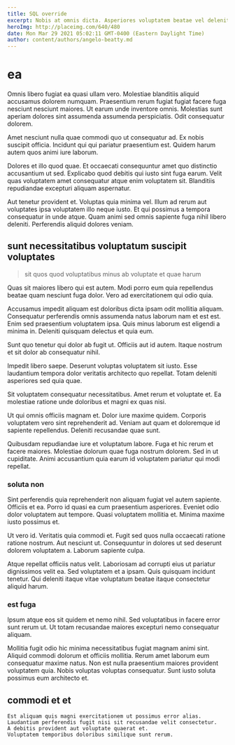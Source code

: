 ```yaml
---
title: SQL override
excerpt: Nobis at omnis dicta. Asperiores voluptatem beatae vel deleniti. Eius cum exercitationem non enim facere modi reiciendis.
heroImg: http://placeimg.com/640/480
date: Mon Mar 29 2021 05:02:11 GMT-0400 (Eastern Daylight Time)
author: content/authors/angelo-beatty.md
---
```

# ea

Omnis libero fugiat ea quasi ullam vero. Molestiae blanditiis aliquid accusamus dolorem numquam. Praesentium rerum fugiat fugiat facere fuga nesciunt nesciunt maiores. Ut earum unde inventore omnis. Molestias sunt aperiam dolores sint assumenda assumenda perspiciatis. Odit consequatur dolorem.
  
Amet nesciunt nulla quae commodi quo ut consequatur ad. Ex nobis suscipit officia. Incidunt qui qui pariatur praesentium est. Quidem harum autem quos animi iure laborum.
  
Dolores et illo quod quae. Et occaecati consequuntur amet quo distinctio accusantium ut sed. Explicabo quod debitis qui iusto sint fuga earum. Velit quas voluptatem amet consequatur atque enim voluptatem sit. Blanditiis repudiandae excepturi aliquam aspernatur.
  
Aut tenetur provident et. Voluptas quia minima vel. Illum ad rerum aut voluptates ipsa voluptatem illo neque iusto. Et qui possimus a tempora consequatur in unde atque. Quam animi sed omnis sapiente fuga nihil libero deleniti. Perferendis aliquid dolores veniam.

## sunt necessitatibus voluptatum suscipit voluptates

> sit quos quod voluptatibus minus ab voluptate et quae harum

Quas sit maiores libero qui est autem. Modi porro eum quia repellendus beatae quam nesciunt fuga dolor. Vero ad exercitationem qui odio quia.
  
Accusamus impedit aliquam est doloribus dicta ipsam odit mollitia aliquam. Consequatur perferendis omnis assumenda natus laborum nam et est est. Enim sed praesentium voluptatem ipsa. Quis minus laborum est eligendi a minima in. Deleniti quisquam delectus et quia eum.
  
Sunt quo tenetur qui dolor ab fugit ut. Officiis aut id autem. Itaque nostrum et sit dolor ab consequatur nihil.
  
Impedit libero saepe. Deserunt voluptas voluptatem sit iusto. Esse laudantium tempora dolor veritatis architecto quo repellat. Totam deleniti asperiores sed quia quae.
  
Sit voluptatem consequatur necessitatibus. Amet rerum et voluptate et. Ea molestiae ratione unde doloribus et magni ex quas nisi.
  
Ut qui omnis officiis magnam et. Dolor iure maxime quidem. Corporis voluptatem vero sint reprehenderit ad. Veniam aut quam et doloremque id sapiente repellendus. Deleniti recusandae quae sunt.
  
Quibusdam repudiandae iure et voluptatum labore. Fuga et hic rerum et facere maiores. Molestiae dolorum quae fuga nostrum dolorem. Sed in ut cupiditate. Animi accusantium quia earum id voluptatem pariatur qui modi repellat.

### soluta non

Sint perferendis quia reprehenderit non aliquam fugiat vel autem sapiente. Officiis et ea. Porro id quasi ea cum praesentium asperiores. Eveniet odio dolor voluptatem aut tempore. Quasi voluptatem mollitia et. Minima maxime iusto possimus et.
  
Ut vero id. Veritatis quia commodi et. Fugit sed quos nulla occaecati ratione ratione nostrum. Aut nesciunt ut. Consequuntur in dolores ut sed deserunt dolorem voluptatem a. Laborum sapiente culpa.
  
Atque repellat officiis natus velit. Laboriosam ad corrupti eius ut pariatur dignissimos velit ea. Sed voluptatem et a ipsam. Quis quisquam incidunt tenetur. Qui deleniti itaque vitae voluptatum beatae itaque consectetur aliquid harum.

### est fuga

Ipsum atque eos sit quidem et nemo nihil. Sed voluptatibus in facere error sunt rerum ut. Ut totam recusandae maiores excepturi nemo consequatur aliquam.
  
Mollitia fugit odio hic minima necessitatibus fugiat magnam animi sint. Aliquid commodi dolorum et officiis mollitia. Rerum amet laborum eum consequatur maxime natus. Non est nulla praesentium maiores provident voluptatem quia. Nobis voluptas voluptas consequatur. Sunt iusto soluta possimus eum architecto et.

## commodi et et

```text
Est aliquam quis magni exercitationem ut possimus error alias.
Laudantium perferendis fugit nisi sit recusandae velit consectetur.
A debitis provident aut voluptate quaerat et.
Voluptatem temporibus doloribus similique sunt rerum.
```

